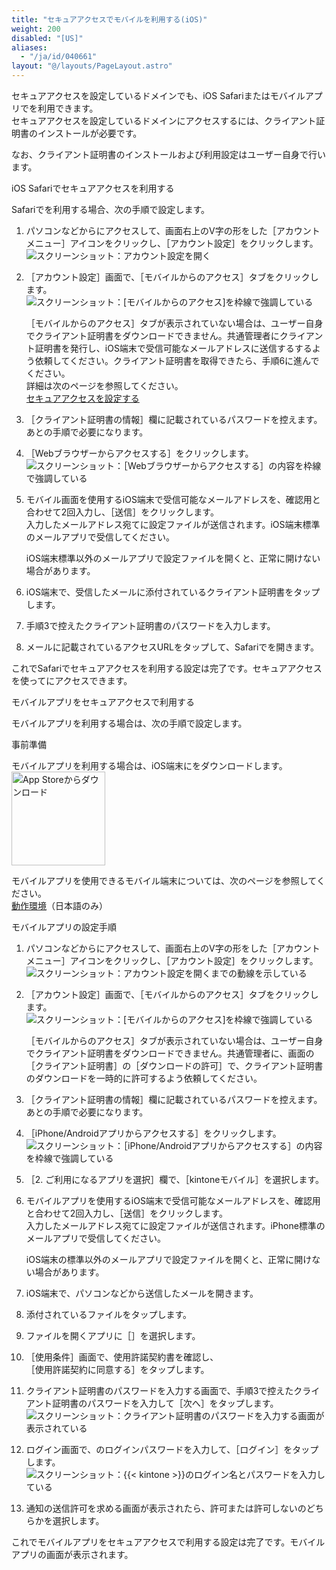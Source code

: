 ```yaml
---
title: "セキュアアクセスでモバイルを利用する(iOS)"
weight: 200
disabled: "[US]"
aliases:
  - "/ja/id/040661"
layout: "@/layouts/PageLayout.astro"
---
```




セキュアアクセスを設定しているドメインでも、iOS Safariまたはモバイルアプリで<Kintone />を利用できます。  
セキュアアクセスを設定しているドメインにアクセスするには、クライアント証明書のインストールが必要です。

なお、クライアント証明書のインストールおよび利用設定はユーザー自身で行います。

<Heading id="ios_secure_ios_10">iOS Safariでセキュアアクセスを利用する</Heading>

Safariで<Kintone />を利用する場合、次の手順で設定します。

1. パソコンなどから<Kintone />にアクセスして、<Kintone />画面右上のV字の形をした<Wovn>［アカウントメニュー］</Wovn>アイコンをクリックし、<Wovn>［アカウント設定］</Wovn>をクリックします。<Wovn></Wovn>
   <Img src="/k/kintone/img-ja/secure01.png" alt="スクリーンショット：アカウント設定を開く" />

1. <Wovn>［アカウント設定］</Wovn>画面で、<Wovn>［モバイルからのアクセス］</Wovn>タブをクリックします。  
   <Img src="/k/kintone/img-ja/secure02.png" alt="スクリーンショット：[モバイルからのアクセス]を枠線で強調している" />

   <Note>

   <Wovn>［モバイルからのアクセス］</Wovn>タブが表示されていない場合は、ユーザー自身でクライアント証明書をダウンロードできません。<Slash />共通管理者にクライアント証明書を発行し、iOS端末で受信可能なメールアドレスに送信するするよう依頼してください。クライアント証明書を取得できたら、手順6に進んでください。  
   詳細は次のページを参照してください。  
   [セキュアアクセスを設定する](/general/ja/id/02062.html)

   </Note>

1. <Wovn>［クライアント証明書の情報］</Wovn>欄に記載されているパスワードを控えます。あとの手順で必要になります。

1. <Wovn>［Webブラウザーからアクセスする］</Wovn>をクリックします。  
   <Img src="/k/kintone/img-ja/secure03.png" alt="スクリーンショット：［Webブラウザーからアクセスする］の内容を枠線で強調している" />

1. モバイル画面を使用するiOS端末で受信可能なメールアドレスを、確認用と合わせて2回入力し、<Wovn>［送信］</Wovn>をクリックします。  
  入力したメールアドレス宛てに設定ファイルが送信されます。iOS端末標準のメールアプリで受信してください。

   <Note>

   iOS端末標準以外のメールアプリで設定ファイルを開くと、正常に開けない場合があります。

   </Note>

1. iOS端末で、受信したメールに添付されているクライアント証明書をタップします。

1. 手順3で控えたクライアント証明書のパスワードを入力します。

1. メールに記載されているアクセスURLをタップして、Safariで<Kintone />を開きます。

これでSafariでセキュアアクセスを利用する設定は完了です。セキュアアクセスを使って<Kintone />にアクセスできます。

<Heading id="ios_secure_ios_20">モバイルアプリをセキュアアクセスで利用する</Heading>

モバイルアプリを利用する場合は、次の手順で設定します。

<Heading level={3} id="ios_secure_ios_2010">事前準備</Heading>

モバイルアプリを利用する場合は、iOS端末に<Kintone />をダウンロードします。  
<a href="https://apps.apple.com/jp/app/kintone/id674312865" ><img alt="App Storeからダウンロード" src="/k/img-ja/appstore-apple.svg" width="150"/></a>

モバイルアプリを使用できるモバイル端末については、次のページを参照してください。  
[動作環境](https://www.cybozu.com/jp/service/requirements.html#q07)（日本語のみ）

<Heading level={3} id="ios_secure_ios_2020">モバイルアプリの設定手順</Heading>

1. パソコンなどから<Kintone />にアクセスして、<Kintone />画面右上のV字の形をした<Wovn>［アカウントメニュー］</Wovn>アイコンをクリックし、<Wovn>［アカウント設定］</Wovn>をクリックします。  
   <Img src="/k/kintone/img-ja/secure_04.png" alt="スクリーンショット：アカウント設定を開くまでの動線を示している" />

1. <Wovn>［アカウント設定］</Wovn>画面で、<Wovn>［モバイルからのアクセス］</Wovn>タブをクリックします。  
   <Img src="/k/kintone/img-ja/secure05.png" alt="スクリーンショット：[モバイルからのアクセス]を枠線で強調している" />

   <Note>

   <Wovn>［モバイルからのアクセス］</Wovn>タブが表示されていない場合は、ユーザー自身でクライアント証明書をダウンロードできません。<Slash />共通管理者に、<SlashUi />画面の<Wovn>［クライアント証明書］</Wovn>の<Wovn>［ダウンロードの許可］</Wovn>で、クライアント証明書のダウンロードを一時的に許可するよう依頼してください。

   </Note>

1. <Wovn>［クライアント証明書の情報］</Wovn>欄に記載されているパスワードを控えます。あとの手順で必要になります。

1. <Wovn>［iPhone/Androidアプリからアクセスする］</Wovn>をクリックします。  
   <Img src="/k/kintone/img-ja/secure06.png" alt="スクリーンショット：［iPhone/Androidアプリからアクセスする］の内容を枠線で強調している" />

1. <Wovn>［2. ご利用になるアプリを選択］</Wovn>欄で、<Wovn>［kintoneモバイル］</Wovn>を選択します。

1. モバイルアプリを使用するiOS端末で受信可能なメールアドレスを、確認用と合わせて2回入力し、<Wovn>［送信］</Wovn>をクリックします。  
 入力したメールアドレス宛てに設定ファイルが送信されます。iPhone標準のメールアプリで受信してください。

   <Note>

   iOS端末の標準以外のメールアプリで設定ファイルを開くと、正常に開けない場合があります。

   </Note>

1. iOS端末で、パソコンなどから送信したメールを開きます。

1. 添付されているファイルをタップします。

1. ファイルを開くアプリに<Wovn>［<Kintone />］</Wovn>を選択します。

1. <Wovn>［使用条件］</Wovn>画面で、使用許諾契約書を確認し、<Wovn>［使用許諾契約に同意する］</Wovn>をタップします。

1. クライアント証明書のパスワードを入力する画面で、手順3で控えたクライアント証明書のパスワードを入力して<Wovn>［次へ］</Wovn>をタップします。  
   <Img src="/k/kintone/img-ja/secure_ios_01.png" alt="スクリーンショット：クライアント証明書のパスワードを入力する画面が表示されている" />

1. ログイン画面で、<Kintone />のログインパスワードを入力して、<Wovn>［ログイン］</Wovn>をタップします。  
   <Img src="/k/kintone/img-ja/secure_ios_02.png" alt="スクリーンショット：{{&lt; kintone &gt;}}のログイン名とパスワードを入力している" />

1. 通知の送信許可を求める画面が表示されたら、許可または許可しないのどちらかを選択します。

これでモバイルアプリをセキュアアクセスで利用する設定は完了です。モバイルアプリの画面が表示されます。
